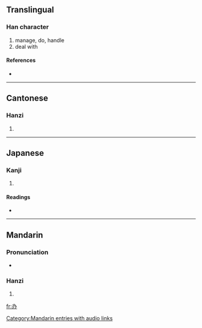 {{see|辦}}
==Translingual==

===Han character===
{{Han char|rn=19|rad=力|as=02|sn=4|four=|canj=大尸金 (KSC)}}

# manage, do, handle
# deal with

====References====
* {{Han ref|kx=0146.101|dkj=02294|dj=0328.050|hdz=10365.060|uh=529E|ud=21150}}

----

==Cantonese==

===Hanzi===
{{yue-hanzi|jyut=|y=baan6}}

# {{defn|Cantonese}}

----

==Japanese==

===Kanji===
{{ja-kanji|grade=|rs=力02}}

# {{defn|Japanese}}

====Readings====
* {{ja-readings|on=[[へん]] (hen)|kun=}}

----

==Mandarin==

===Pronunciation===
*{{audio|zh-bàn.ogg|audio}}

===Hanzi===
{{cmn-hanzi|tra=辦|pin=[[bàn]] ([[ban4]])|wg=pan<sup>4</sup>}}

# {{defn|Mandarin}}

[[Category:Mandarin entries with audio links]]
[[fr:办]]
